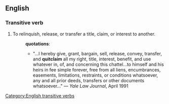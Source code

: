 ==English==
===Transitive verb===
[[Category:English transitive verbs]]
# To relinquish, release, or transfer a title, claim, or interest to another.
#:'''quotations''':
#:*"...I hereby give, grant, bargain, sell, release, convey, transfer, and '''quitclaim''' all my right, title, interest, benefit, and use whatever in, of, and concerning this chattel...to himself and his heirs in fee simple forever, free from all liens, encumbrances, easements, limitations, restraints, or conditions whatsoever, any and all prior deeds, transfers or other documents whatsoever..." &mdash; ''Yale Law Journal'', April 1991